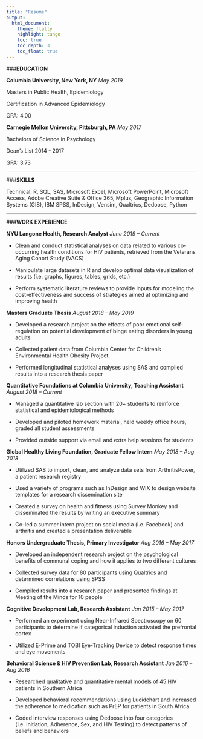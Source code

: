 ```yaml
---
title: "Resume"
output: 
  html_document:
    theme: flatly
    highlight: tango
    toc: true
    toc_depth: 3
    toc_float: true
---
```


###**EDUCATION**

**Columbia University, New York, NY** *May 2019*

Masters in Public Health, Epidemiology

Certification in Advanced Epidemiology

GPA: 4.00

**Carnegie Mellon University, Pittsburgh, PA** *May 2017*

Bachelors of Science in Psychology

Dean's List 2014 - 2017

GPA: 3.73

---

###**SKILLS**

Technical: R, SQL, SAS, Microsoft Excel, Microsoft PowerPoint, Microsoft Access, Adobe Creative Suite & Office 365, Mplus, Geographic Information Systems (GIS), IBM SPSS, InDesign, Vensim, Qualtrics, Dedoose, Python

---

###**WORK EXPERIENCE**

**NYU Langone Health, Research Analyst**  *June 2019 – Current*

*	Clean and conduct statistical analyses on data related to various co-occurring health conditions for HIV patients, retrieved from the Veterans Aging Cohort Study (VACS)

*	Manipulate large datasets in R and develop optimal data visualization of results (i.e. graphs, figures, tables, grids, etc.)

*	Perform systematic literature reviews to provide inputs for modeling the cost-effectiveness and success of strategies aimed at optimizing and improving health

**Masters Graduate Thesis**  *August 2018 – May 2019*

*	Developed a research project on the effects of poor emotional self-regulation on potential development of binge eating disorders in young adults

*	Collected patient data from Columbia Center for Children’s Environmental Health Obesity Project 

*	Performed longitudinal statistical analyses using SAS and compiled results into a research thesis paper

**Quantitative Foundations at Columbia University, Teaching Assistant**	 *August 2018 – Current*

*	Managed a quantitative lab section with 20+ students to reinforce statistical and epidemiological methods

*	Developed and piloted homework material, held weekly office hours, graded all student assessments

*	Provided outside support via email and extra help sessions for students

**Global Healthy Living Foundation, Graduate Fellow Intern** *May 2018 – Aug 2018*

*	Utilized SAS to import, clean, and analyze data sets from ArthritisPower, a patient research registry

*	Used a variety of programs such as InDesign and WIX to design website templates for a research dissemination site

*	Created a survey on health and fitness using Survey Monkey and disseminated the results by writing an executive summary

*	Co-led a summer intern project on social media (i.e. Facebook) and arthritis and created a presentation deliverable 

**Honors Undergraduate Thesis, Primary Investigator**	*Aug 2016 – May 2017*

*	Developed an independent research project on the psychological benefits of communal coping and how it applies to two different cultures 

*	Collected survey data for 80 participants using Qualtrics and determined correlations using SPSS

*	Compiled results into a research paper and presented findings at Meeting of the Minds for 10 people

**Cognitive Development Lab, Research Assistant** *Jan 2015 – May 2017*

*	Performed an experiment using Near-Infrared Spectroscopy on 60 participants to determine if categorical induction activated the prefrontal cortex

*	Utilized E-Prime and TOBI Eye-Tracking Device to detect response times and eye movements


**Behavioral Science & HIV Prevention Lab, Research Assistant** *Jan 2016 – Aug 2016*

*	Researched qualitative and quantitative mental models of 45 HIV patients in Southern Africa

*	Developed behavioral recommendations using Lucidchart and increased the adherence to medication such as PrEP for patients in South Africa

*	Coded interview responses using Dedoose into four categories (i.e. Initiation, Adherence, Sex, and HIV Testing) to detect patterns of beliefs and behaviors 
